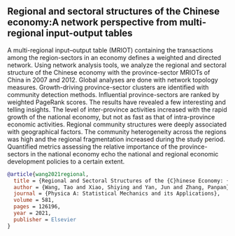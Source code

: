 ## Regional and sectoral structures of the Chinese economy:A network perspective from multi-regional input-output tables

A multi-regional input--output table (MRIOT) containing the transactions among the region-sectors in an economy defines a weighted and directed network. Using network analysis tools, we analyze the regional and sectoral structure of the Chinese economy with the province-sector MRIOTs of China in 2007 and 2012. Global analyses are done with network topology measures. Growth-driving province-sector clusters are identified with community detection methods. Influential province-sectors are ranked by weighted PageRank scores. The results have revealed a few interesting and telling insights. The level of inter-province activities increased with the rapid growth of the national economy, but not as fast as that of intra-province economic activities. Regional community structures were deeply associated with geographical factors. The community heterogeneity across the regions was high and the regional fragmentation increased during the study period. Quantified metrics assessing the relative importance of the province-sectors in the national economy echo the national and regional economic development policies to a certain extent.

``` bib
@article{wang2021regional,
  title = {Regional and Sectoral Structures of the {C}hinese Economy: {A} Network Perspective from Multi-Regional Input-Output Tables},
  author = {Wang, Tao and Xiao, Shiying and Yan, Jun and Zhang, Panpan},
  journal = {Physica A: Statistical Mechanics and its Applications},
  volume = 581,
  pages = 126196,
  year = 2021,
  publisher = Elsevier
}
```
